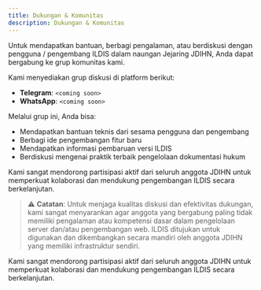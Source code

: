 ```yaml
---
title: Dukungan & Komunitas
description: Dukungan & Komunitas
---
```


Untuk mendapatkan bantuan, berbagi pengalaman, atau berdiskusi dengan pengguna / pengembang ILDIS dalam naungan Jejaring JDIHN, Anda dapat bergabung ke grup komunitas kami.

Kami menyediakan grup diskusi di platform berikut:

- **Telegram**: `<coming soon>`
- **WhatsApp**: `<coming soon>`

Melalui grup ini, Anda bisa:

- Mendapatkan bantuan teknis dari sesama pengguna dan pengembang
- Berbagi ide pengembangan fitur baru
- Mendapatkan informasi pembaruan versi ILDIS
- Berdiskusi mengenai praktik terbaik pengelolaan dokumentasi hukum

Kami sangat mendorong partisipasi aktif dari seluruh anggota JDIHN untuk memperkuat kolaborasi dan mendukung pengembangan ILDIS secara berkelanjutan.

> ⚠️ **Catatan**:
> Untuk menjaga kualitas diskusi dan efektivitas dukungan, kami sangat menyarankan agar anggota yang bergabung paling tidak memiliki pengalaman atau kompetensi dasar dalam pengelolaan server dan/atau pengembangan web. ILDIS ditujukan untuk digunakan dan dikembangkan secara mandiri oleh anggota JDIHN yang memiliki infrastruktur sendiri.

Kami sangat mendorong partisipasi aktif dari seluruh anggota JDIHN untuk memperkuat kolaborasi dan mendukung pengembangan ILDIS secara berkelanjutan.
